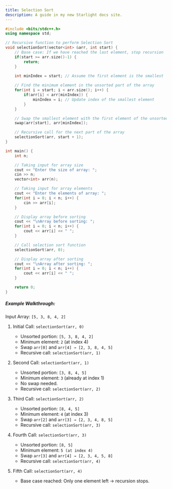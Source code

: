 ```yaml
---
title: Selection Sort
description: A guide in my new Starlight docs site.
---
```


```c++
#include <bits/stdc++.h>
using namespace std;

// Recursive function to perform Selection Sort
void selectionSort(vector<int> &arr, int start) {
    // Base case: If we have reached the last element, stop recursion
    if(start >= arr.size()-1) {
        return;
    }

    int minIndex = start; // Assume the first element is the smallest
    
    // Find the minimum element in the unsorted part of the array
    for(int i = start; i < arr.size(); i++) {
        if(arr[i] < arr[minIndex]) {
            minIndex = i; // Update index of the smallest element
        }
    }

    // Swap the smallest element with the first element of the unsorted part
    swap(arr[start], arr[minIndex]);

    // Recursive call for the next part of the array
    selectionSort(arr, start + 1);
}

int main() {
    int n;

    // Taking input for array size
    cout << "Enter the size of array: ";
    cin >> n;
    vector<int> arr(n);

    // Taking input for array elements
    cout << "Enter the elements of array: ";
    for(int i = 0; i < n; i++) {
        cin >> arr[i];
    }

    // Display array before sorting
    cout << "\nArray before sorting: ";
    for(int i = 0; i < n; i++) {
        cout << arr[i] << " ";
    }

    // Call selection sort function
    selectionSort(arr, 0);

    // Display array after sorting
    cout << "\nArray after sorting: ";
    for(int i = 0; i < n; i++) {
        cout << arr[i] << " ";
    }

    return 0;
}

```

##### Example Walkthrough:

Input Array: `[5, 3, 8, 4, 2]`

1. Initial Call: `selectionSort(arr, 0)`

    - Unsorted portion: `[5, 3, 8, 4, 2]`
    - Minimum element: `2` (at index 4)
    - Swap `arr[0]` and `arr[4] → [2, 3, 8, 4, 5]`
    - Recursive call: `selectionSort(arr, 1)`

2. Second Call: `selectionSort(arr, 1)`
    - Unsorted portion: `[3, 8, 4, 5]`
    - Minimum element: `3` (already at index 1)
    - No swap needed.
    - Recursive call: `selectionSort(arr, 2)`

3. Third Call: `selectionSort(arr, 2)`
    - Unsorted portion: `[8, 4, 5]`
    - Minimum element: `4` (at index 3)
    - Swap `arr[2]` and `arr[3] → [2, 3, 4, 8, 5]`
    - Recursive call: `selectionSort(arr, 3)`

4. Fourth Call: `selectionSort(arr, 3)`
    - Unsorted portion: `[8, 5]`
    - Minimum element: `5 (at index 4)`
    - Swap `arr[3]` and `arr[4] → [2, 3, 4, 5, 8]`
    - Recursive call: `selectionSort(arr, 4)`

5. Fifth Call: `selectionSort(arr, 4)`
    - Base case reached: Only one element left → recursion stops.